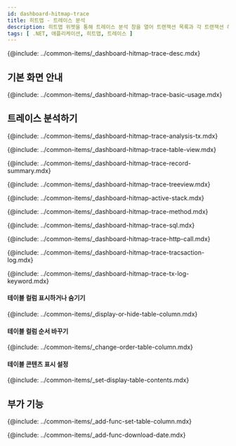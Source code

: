 ```yaml
---
id: dashboard-hitmap-trace
title: 히트맵 - 트레이스 분석
description: 히트맵 위젯을 통해 트레이스 분석 창을 열어 트랜잭션 목록과 각 트랜잭션 하위의 스텝 정보를 한 번에 확인할 수 있습니다.
tags: [ .NET, 애플리케이션, 히트맵, 트레이스 ]
---
```


<!-- 개요-->
{@include: ../common-items/_dashboard-hitmap-trace-desc.mdx}

## 기본 화면 안내

{@include: ../common-items/_dashboard-hitmap-trace-basic-usage.mdx}


## 트레이스 분석하기

{@include: ../common-items/_dashboard-hitmap-trace-analysis-tx.mdx}

<!--### 테이블 뷰-->
{@include: ../common-items/_dashboard-hitmap-trace-table-view.mdx}


<!--### 레코드 요약-->
{@include: ../common-items/_dashboard-hitmap-trace-record-summary.mdx}


<!--### 트리뷰-->
{@include: ../common-items/_dashboard-hitmap-trace-treeview.mdx}


<!--### 액티브 스택-->
{@include: ../common-items/_dashboard-hitmap-active-stack.mdx}


<!--### 메소드 요약-->
{@include: ../common-items/_dashboard-hitmap-trace-method.mdx}


<!--### SQL 요약-->
{@include: ../common-items/_dashboard-hitmap-trace-sql.mdx}


<!--### HTTP Call 요약-->
{@include: ../common-items/_dashboard-hitmap-trace-http-call.mdx}


<!--### 트랜잭션 로그-->
{@include: ../common-items/_dashboard-hitmap-trace-tracsaction-log.mdx}


<!--#### 키워드 하이라이트 설정하기, 삭제-->
{@include: ../common-items/_dashboard-hitmap-trace-tx-log-keyword.mdx}

#### 테이블 컬럼 표시하거나 숨기기

{@include: ../common-items/_display-or-hide-table-column.mdx}

#### 테이블 컬럼 순서 바꾸기

{@include: ../common-items/_change-order-table-column.mdx}

#### 테이블 콘텐츠 표시 설정

{@include: ../common-items/_set-display-table-contents.mdx}


## 부가 기능

<!--### 테이블 컬럼 설정하기 set-table-column-->
{@include: ../common-items/_add-func-set-table-column.mdx}


<!--### 조회 데이터 다운로드-->
{@include: ../common-items/_add-func-download-date.mdx}
